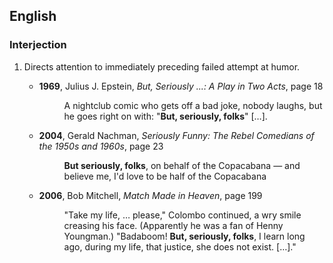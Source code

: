 ==English==

===Interjection===
{{en-interj|pos=[[but]] [[seriously]] [[folks]]}}

# {{idiomatic}} Directs attention to immediately preceding failed attempt at humor.
#* '''1969''', Julius J. Epstein, ''But, Seriously ...: A Play in Two Acts'', page 18
#*: A nightclub comic who gets off a bad joke, nobody laughs, but he goes right on with: "'''But, seriously, folks'''" […].
#* '''2004''', Gerald Nachman, ''Seriously Funny: The Rebel Comedians of the 1950s and 1960s'', page 23
#*: '''But seriously, folks''', on behalf of the Copacabana — and believe me, I'd love to be half of the Copacabana
#* '''2006''', Bob Mitchell, ''Match Made in Heaven'', page 199
#*: "Take my life, … please," Colombo continued, a wry smile creasing his face. (Apparently he was a fan of Henny Youngman.) "Badaboom! '''But, seriously, folks''', I learn long ago, during my life, that justice, she does not exist. […]."